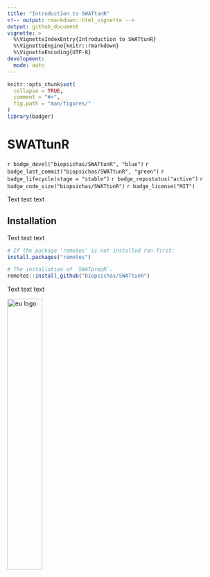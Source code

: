 ```yaml
---
title: "Introduction to SWATtunR"
<!-- output: rmarkdown::html_vignette -->
output: github_document
vignette: >
  %\VignetteIndexEntry{Introduction to SWATtunR}
  %\VignetteEngine{knitr::rmarkdown}
  %\VignetteEncoding{UTF-8}
development:
  mode: auto
---
```


```r
knitr::opts_chunk$set(
  collapse = TRUE,
  comment = "#>",
  fig.path = "man/figures/"
)
library(badger)
```

# SWATtunR

`r badge_devel("biopsichas/SWATtunR", "blue")`
`r badge_last_commit("biopsichas/SWATtunR", "green")`
`r badge_lifecycle(stage = "stable")`
`r badge_repostatus("active")`
`r badge_code_size("biopsichas/SWATtunR")`
`r badge_license("MIT")`

Text text text

## Installation

Text text text

``` r
# If the package 'remotes' is not installed run first:
install.packages("remotes")

# The installation of `SWATprepR`.
remotes::install_github("biopsichas/SWATtunR")
```
Text text text

<img src="man/figures/eu.png" title="EU LIFE+ logo" alt="eu logo" width="40%" align="left" style="display: block; margin: auto;" />
